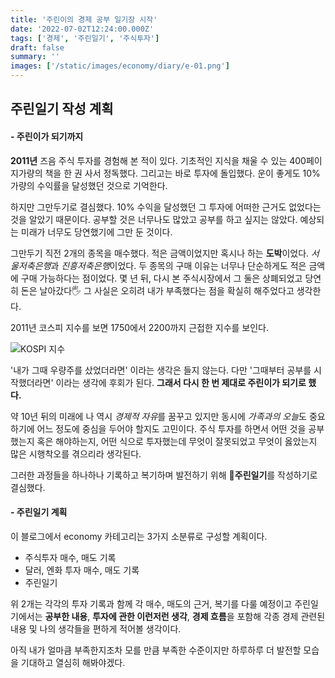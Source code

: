 ```yaml
---
title: '주린이의 경제 공부 일기장 시작'
date: '2022-07-02T12:24:00.000Z'
tags: ['경제', '주린일기', '주식투자']
draft: false
summary: ''
images: ['/static/images/economy/diary/e-01.png']
---
```


## 주린일기 작성 계획

#### - 주린이가 되기까지

**2011년** 즈음 주식 투자를 경험해 본 적이 있다. 기초적인 지식을 채울 수 있는 400페이지가량의 책을 한 권 사서 정독했다.
그리고는 바로 투자에 돌입했다. 운이 좋게도 10%가량의 수익률을 달성했던 것으로 기억한다.

하지만 그만두기로 결심했다. 10% 수익을 달성했던 그 투자에 어떠한 근거도 없었다는 것을 알았기 때문이다.
공부할 것은 너무나도 많았고 공부를 하고 싶지는 않았다. 예상되는 미래가 너무도 당연했기에 그만 둔 것이다.

그만두기 직전 2개의 종목을 매수했다. 적은 금액이었지만 혹시나 하는 **도박**이었다.
*서울저축은행*과 *진흥저축은행*이었다. 두 종목의 구매 이유는 너무나 단순하게도 적은 금액에 구매 가능하다는 점이었다.
몇 년 뒤, 다시 본 주식시장에서 그 둘은 상폐되었고 당연히 돈은 날아갔다🖐
그 사실은 오히려 내가 부족했다는 점을 확실히 해주었다고 생각한다.

2011년 코스피 지수를 보면 1750에서 2200까지 근접한 지수를 보인다.

![KOSPI 지수](/static/images/economy/diary/e-02.png)

'내가 그때 우량주를 샀었더라면' 이라는 생각은 들지 않는다.
다만 '그때부터 공부를 시작했더라면' 이라는 생각에 후회가 된다.
**그래서 다시 한 번 제대로 주린이가 되기로 했다.**

약 10년 뒤의 미래에 나 역시 *경제적 자유*를 꿈꾸고 있지만 동시에 *가족과의 오늘*도 중요하기에 어느 정도에 중심을 두어야 할지도 고민이다.
주식 투자를 하면서 어떤 것을 공부했는지 혹은 해야하는지, 어떤 식으로 투자했는데 무엇이 잘못되었고 무엇이 옳았는지 많은 시행착오를 겪으리라 생각된다.

그러한 과정들을 하나하나 기록하고 복기하며 발전하기 위해 📖**주린일기**를 작성하기로 결심했다.

#### - 주린일기 계획

이 블로그에서 economy 카테고리는 3가지 소분류로 구성할 계획이다.

-   주식투자 매수, 매도 기록
-   달러, 엔화 투자 매수, 매도 기록
-   주린일기

위 2개는 각각의 투자 기록과 함께 각 매수, 매도의 근거, 복기를 다룰 예정이고
주린일기에서는 **공부한 내용**, **투자에 관한 이런저런 생각**, **경제 흐름**을 포함해 각종 경제 관련된 내용 및 나의 생각들을 편하게 적어볼 생각이다.

아직 내가 얼마큼 부족한지조차 모를 만큼 부족한 수준이지만 하루하루 더 발전할 모습을 기대하고 열심히 해봐야겠다.
